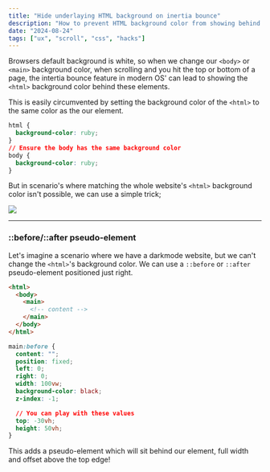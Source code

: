 ```yaml
---
title: "Hide underlaying HTML background on inertia bounce"
description: "How to prevent HTML background color from showing behind content when scrolling with inertia"
date: "2024-08-24"
tags: ["ux", "scroll", "css", "hacks"]
---
```


Browsers default background is white, so when we change our `<body>` or `<main>` background color, when scrolling and you hit the top or bottom of a page, the intertia bounce feature in modern OS' can lead to showing the `<html>` background color behind these elements.

This is easily circumvented by setting the background color of the `<html>` to the same color as the our element.

```css
html {
  background-color: ruby;
}
// Ensure the body has the same background color
body {
  background-color: ruby;
}
```

But in scenario's where matching the whole website's `<html>` background color isn't possible, we can use a simple trick;

<img src="/bounce-cropped.gif" className="border border-gray-800 max-w-56" />

---

### ::before/::after pseudo-element

Let's imagine a scenario where we have a darkmode website, but we can't change the `<html>`'s background color. We can use a `::before` or `::after` pseudo-element positioned just right.

```html
<html>
  <body>
    <main>
      <!-- content -->
    </main>
  </body>
</html>
```

```css
main:before {
  content: "";
  position: fixed;
  left: 0;
  right: 0;
  width: 100vw;
  background-color: black;
  z-index: -1;

  // You can play with these values
  top: -30vh;
  height: 50vh;
}
```

This adds a pseudo-element which will sit behind our element, full width and offset above the top edge!
